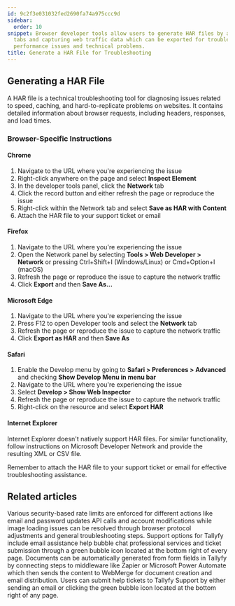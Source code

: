 ```yaml
---
id: 9c2f3e031032fed2690fa74a975ccc9d
sidebar:
  order: 10
snippet: Browser developer tools allow users to generate HAR files by accessing network
  tabs and capturing web traffic data which can be exported for troubleshooting website
  performance issues and technical problems.
title: Generate a HAR File for Troubleshooting
---
```


## Generating a HAR File

A HAR file is a technical troubleshooting tool for diagnosing issues related to speed, caching, and hard-to-replicate problems on websites. It contains detailed information about browser requests, including headers, responses, and load times.

### Browser-Specific Instructions

#### Chrome

1. Navigate to the URL where you're experiencing the issue
2. Right-click anywhere on the page and select **Inspect Element**
3. In the developer tools panel, click the **Network** tab
4. Click the record button and either refresh the page or reproduce the issue
5. Right-click within the Network tab and select **Save as HAR with Content**
6. Attach the HAR file to your support ticket or email

#### Firefox

1. Navigate to the URL where you're experiencing the issue
2. Open the Network panel by selecting **Tools > Web Developer > Network** or pressing Ctrl+Shift+I (Windows/Linux) or Cmd+Option+I (macOS)
3. Refresh the page or reproduce the issue to capture the network traffic
4. Click **Export** and then **Save As...**

#### Microsoft Edge

1. Navigate to the URL where you're experiencing the issue
2. Press F12 to open Developer tools and select the **Network** tab
3. Refresh the page or reproduce the issue to capture the network traffic
4. Click **Export as HAR** and then **Save As**

#### Safari

1. Enable the Develop menu by going to **Safari > Preferences > Advanced** and checking **Show Develop Menu in menu bar**
2. Navigate to the URL where you're experiencing the issue
3. Select **Develop > Show Web Inspector**
4. Refresh the page or reproduce the issue to capture the network traffic
5. Right-click on the resource and select **Export HAR**

#### Internet Explorer

Internet Explorer doesn't natively support HAR files. For similar functionality, follow instructions on Microsoft Developer Network and provide the resulting XML or CSV file.

Remember to attach the HAR file to your support ticket or email for effective troubleshooting assistance.


## Related articles
<CardGrid>
<LinkTitleCard header="<b>Miscellaneous > Troubleshooting</b>" href="/products/pro/miscellaneous/troubleshooting/" > Various security-based rate limits are enforced for different actions like email and password updates API calls and account modifications while image loading issues can be resolved through browser protocol adjustments and general troubleshooting steps. </LinkTitleCard>
<LinkTitleCard header="<b>Miscellaneous > Support</b>" href="/products/pro/miscellaneous/support/" > Support options for Tallyfy include email assistance help bubble chat professional services and ticket submission through a green bubble icon located at the bottom right of every page. </LinkTitleCard>
<LinkTitleCard header="<b>Documents > Send data to document creation systems</b>" href="/products/pro/documenting/documents/how-to-generate-documents-from-form-fields/" > Documents can be automatically generated from form fields in Tallyfy by connecting steps to middleware like Zapier or Microsoft Power Automate which then sends the content to WebMerge for document creation and email distribution. </LinkTitleCard>
<LinkTitleCard header="<b>Support > Submit a Help Ticket</b>" href="/products/pro/miscellaneous/support/how-do-i-submit-a-help-ticket-to-tallyfy/" > Users can submit help tickets to Tallyfy Support by either sending an email or clicking the green bubble icon located at the bottom right of any page. </LinkTitleCard>
</CardGrid>